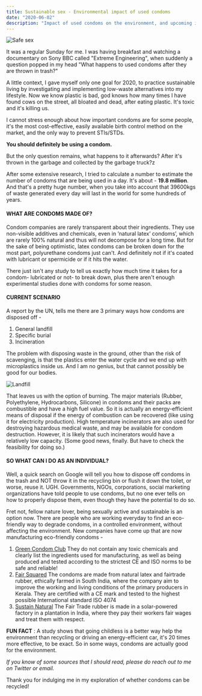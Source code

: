 ```yaml
---
title: Sustainable sex - Environmental impact of used condoms 
date: "2020-06-02"
description: "Impact of used condoms on the environment, and upcoming ideas to tackle this waste "
---
```


![Safe sex](./1.jpg)

It was a regular Sunday for me. I was having breakfast and watching a documentary on Sony BBC called "Extreme Engineering", when suddenly a question popped in my head "What happens to used condoms after they are thrown in trash?"

A little context, I gave myself only one goal for 2020, to practice sustainable living by investigating and implementing low-waste alternatives into my lifestyle. Now we know plastic is bad, god knows how many times I have found cows on the street, all bloated and dead, after eating plastic. It's toxic and it's killing us.

I cannot stress enough about how important condoms are for some people, it's the most cost-effective, easily available birth control method on the market, and the only way to prevent STIs/STDs. 


**You should definitely be using a condom.**

But the only question remains, what happens to it afterwards? After it's thrown in the garbage and collected by the garbage truck?z

After some extensive research, I tried to calculate a number to estimate the number of condoms that are being used in a day. It's about - **19.8 million**. And that's a pretty huge number, when you take into account that 39600kgs of waste generated every day will last in the world for some hundreds of years.  
 

#### WHAT ARE CONDOMS MADE OF?

Condom companies are rarely transparent about their ingredients. They use non-visible additives and chemicals, even in ‘natural latex’ condoms’, which are rarely 100% natural and thus will not decompose for a long time. But for the sake of being optimistic, latex condoms can be broken down for the most part, polyurethane condoms just can't. And definitely not if it's coated with lubricant or spermicide or if it hits the water.

There just isn't any study to tell us exactly how much time it takes for a condom- lubricated or not- to break down, plus there aren't enough experimental studies done with condoms for some reason.

#### CURRENT SCENARIO

A report by the UN, tells me there are 3 primary ways how condoms are disposed off - 

1. General landfill 
2. Specific burial
3. Incineration

The problem with disposing waste in the ground, other than the risk of scavenging, is that the plastics enter the water cycle and we end up with microplastics inside us. And I am no genius, but that cannot possibly be good for our bodies.

![Landfill](./2.jpg)

That leaves us with the option of burning. The major materials (Rubber, Polyethylene, Hydrocarbons, Silicone) in condoms and their packs are combustible and have a high fuel value. So it is actually an energy-efficient means of disposal if the energy of combustion can be recovered (like using it for electricity production). High temperature incinerators are also used for destroying hazardous medical waste, and may be available for condom destruction. However, it is likely that such incinerators would have a relatively low capacity. (Some good news, finally. But have to check the feasibility for doing so.)
	

#### SO WHAT CAN I DO AS AN INDIVIDUAL?

Well,  a quick search on Google will tell you how to dispose off condoms in the trash and NOT throw it in the recycling bin or flush it down the toilet, or worse, reuse it. UGH. Governments, NGOs, corporations, social marketing organizations have told people to use condoms, but no one ever tells on how to properly dispose them, even though they have the potential to do so. 

Fret not, fellow nature lover, being sexually active and sustainable is an option now. There are people who are working everyday to find an eco-friendly way to degrade condoms, in a controlled environment, without affecting the environment. New companies have come up that are now manufacturing eco-friendly condoms -
1. [Green Condom Club](https://www.greencondom.club/green-condoms)
	They do not contain any toxic chemicals and clearly list the ingredients used for manufacturing, as well as being produced and tested according to the strictest CE and ISO norms to be safe and reliable!
2. [Fair Squared](https://www.fairsquared.info/fairtrade-products-en/condoms-en/)
	The condoms are made from natural latex and fairtrade rubber, ethically farmed in South India, where the company aim to improve the working and living conditions of the primary producers in Kerala. They are certified with a CE mark and tested to the highest possible International standard ISO 4074
3. [Sustain Natural](https://www.sustainnatural.com/products/condoms)
	The Fair Trade rubber is made in a solar-powered factory in a plantation in India, where they pay their workers fair wages and treat them with respect. 

**FUN FACT** : A study shows that going childless is a better way help the environment than recycling or driving an energy-efficient car, it's 20 times more effective, to be exact. So in some ways, condoms are actually good for the environment.

*If you know of some sources that I should read, please do reach out to me on Twitter or email.*

Thank you for indulging me in my exploration of whether condoms can be recycled!
